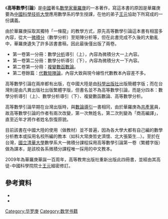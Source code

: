 《'''高等數學引論'''》是[[中國|中國]]著名[[數學家|數學家]][[華羅庚|華羅庚]]的一本著作，寫這本書的原因是華羅庚要為[[中國科學技術大學|中國科學技術大學]]應用數學系的學生授課，在他的弟子[[王元_(数学家)|王元]]協助下所寫成的一份講義。

由於華羅庚採取其獨特「一條龍」的教學方式，原先高等數學引論這本書有相當多內容，從大一[[微積分|微積分]]（數學分析）至矩陣分析等，但在此書完成不久後的大動亂中，華羅庚遺失了許多該書書稿，因此最後僅出版了兩卷。

*第一卷第一分冊：數學[[分析|分析]]導引（上），內容為微積分大一上內容。
*第一卷第二分冊：數學分析導引（下），內容為微積分大一下內容。
*第二卷第一分冊：[[複變數函數論|複變數函數論]]。
*第二卷餘篇：[[代數矩陣論|代數矩陣論]]，內容大致與現今線性代數教本內容差不多。

高等數學引論在兩岸都有出版，在中國大陸是由[[科學出版社|科學出版社]]出版簡體字版；而在台灣則是由凡異出版社出版繁體字版，但書名並不為高等數學引論，而是分四本：數學分析導引（上）、數學分析導引（下）、複變數函數論、高等數學分析。

高等數學引論早期在台灣出版時，與[[數論導引|數論導引]]一書相同，由於華羅庚為[[共產黨|共產黨]]員，故高等數學引論的作者有兩次改變，第一次無姓名，第二次則變為「商高編譯」，直至近年才將作者姓名恢復原貌。

目前該書在中國大陸的使用（做教材）並不普遍，因為各大學大都有自己編的數學分析教本或採用名校所編的教本（如科大常庚哲史濟懷、北大張築生...）。至於在台灣，[[國立清華大學|國立清華大學]]數學系大一微積分課程採用高等數學引論第一卷（繁體字版）做為課本，是該校各系微積分課程唯一採用的中文教本。

2009年為華羅庚華誕一百周年，高等教育出版社重新出版此四冊書，並經由其高徒-中國科學院院士[[王元_(数学家)|王元]]細密修訂。

==參考資料==
* {{cite web|title=數論導引|author=華羅庚|publisher=台灣凡異出版社|url=http://fanyi.math.ntu.edu.tw/final.files/Math.htm|access-date=2016-02-24|archive-url=https://web.archive.org/web/20160309230812/http://fanyi.math.ntu.edu.tw/final.files/Math.htm|archive-date=2016-03-09|dead-url=yes}}
* {{cite web|title=高等数学引论|author=华罗庚|publisher=高等教育出版社|year=2009|url=http://book.douban.com/series/14289}}

[[Category:华罗庚|Category:华罗庚]]
[[Category:数学书籍|Category:数学书籍]]